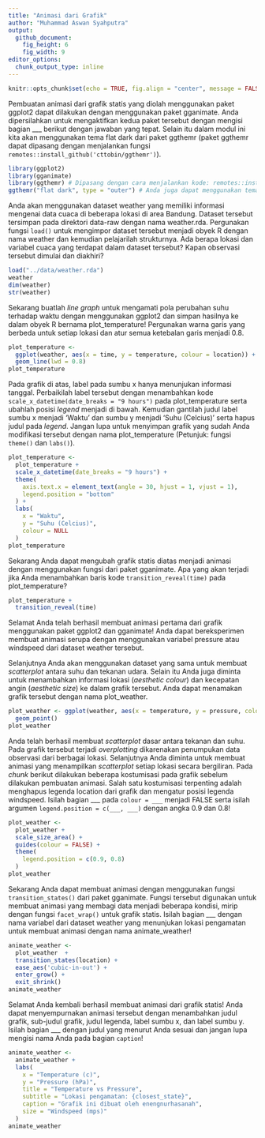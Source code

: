 ```yaml
---
title: "Animasi dari Grafik"
author: "Muhammad Aswan Syahputra"
output: 
  github_document:
    fig_height: 6
    fig_width: 9
editor_options: 
  chunk_output_type: inline
---
```


```r
knitr::opts_chunk$set(echo = TRUE, fig.align = "center", message = FALSE, warning = FALSE)
```

Pembuatan animasi dari grafik statis yang diolah menggunakan paket ggplot2 dapat dilakukan dengan menggunakan paket gganimate. Anda dipersilahkan untuk mengaktifkan kedua paket tersebut dengan mengisi bagian ___ berikut dengan jawaban yang tepat. Selain itu dalam modul ini kita akan menggunakan tema flat dark dari paket ggthemr (paket ggthemr dapat dipasang dengan menjalankan fungsi `remotes::install_github('cttobin/ggthemr')`).

```r
library(ggplot2)
library(gganimate)
library(ggthemr) # Dipasang dengan cara menjalankan kode: remotes::install_github('cttobin/ggthemr')
ggthemr("flat dark", type = "outer") # Anda juga dapat menggunakan tema lain. Pilihan tema dapat dilihat di https://github.com/cttobin/ggthemr#palettes
```

Anda akan menggunakan dataset weather yang memiliki informasi mengenai data cuaca di beberapa lokasi di area Bandung. Dataset tersebut tersimpan pada direktori data-raw dengan nama weather.rda. Pergunakan fungsi `load()` untuk mengimpor dataset tersebut menjadi obyek R dengan nama weather dan kemudian pelajarilah strukturnya. Ada berapa lokasi dan variabel cuaca yang terdapat dalam dataset tersebut? Kapan observasi tersebut dimulai dan diakhiri?

```r
load("../data/weather.rda")
weather
dim(weather)
str(weather)
```

Sekarang buatlah *line graph* untuk mengamati pola perubahan suhu terhadap waktu dengan menggunakan ggplot2 dan simpan hasilnya ke dalam obyek R bernama plot_temperature! Pergunakan warna garis yang berbeda untuk setiap lokasi dan atur semua ketebalan garis menjadi 0.8.

```r
plot_temperature <- 
  ggplot(weather, aes(x = time, y = temperature, colour = location)) +
  geom_line(lwd = 0.8)
plot_temperature
```

Pada grafik di atas, label pada sumbu x hanya menunjukan informasi tanggal. Perbaikilah label tersebut dengan menambahkan kode `scale_x_datetime(date_breaks = "9 hours")` pada plot_temperature serta ubahlah posisi *legend* menjadi di bawah. Kemudian gantilah judul label sumbu x menjadi 'Waktu' dan sumbu y menjadi 'Suhu (Celcius)' serta hapus judul pada *legend*. Jangan lupa untuk menyimpan grafik yang sudah Anda modifikasi tersebut dengan nama plot_temperature (Petunjuk: fungsi `theme()` dan `labs()`).  

```r
plot_temperature <- 
  plot_temperature +
  scale_x_datetime(date_breaks = "9 hours") +
  theme(
    axis.text.x = element_text(angle = 30, hjust = 1, vjust = 1),
    legend.position = "bottom"
  ) +
  labs(
    x = "Waktu",
    y = "Suhu (Celcius)",
    colour = NULL
  )
plot_temperature
```

Sekarang Anda dapat mengubah grafik statis diatas menjadi animasi dengan menggunakan fungsi dari paket gganimate. Apa yang akan terjadi jika Anda menambahkan baris kode `transition_reveal(time)` pada plot_temperature?

```r
plot_temperature +
  transition_reveal(time)
```

Selamat Anda telah berhasil membuat animasi pertama dari grafik menggunakan paket ggplot2 dan gganimate! Anda dapat bereksperimen membuat animasi serupa dengan menggunakan variabel pressure atau windspeed dari dataset weather tersebut.

Selanjutnya Anda akan menggunakan dataset yang sama untuk membuat *scatterplot* antara suhu dan tekanan udara. Selain itu Anda juga diminta untuk menambahkan informasi lokasi (*aesthetic colour*) dan kecepatan angin (*aesthetic size*) ke dalam grafik tersebut. Anda dapat menamakan grafik tersebut dengan nama plot_weather.

```r
plot_weather <- ggplot(weather, aes(x = temperature, y = pressure, colour = location, size = windspeed)) +
  geom_point()
plot_weather
```

Anda telah berhasil membuat *scatterplot* dasar antara tekanan dan suhu. Pada grafik tersebut terjadi *overplotting* dikarenakan penumpukan data observasi dari berbagai lokasi. Selanjutnya Anda diminta untuk membuat animasi yang menampilkan *scatterplot* setiap lokasi secara bergiliran. Pada *chunk* berikut dilakukan beberapa kostumisasi pada grafik sebelum dilakukan pembuatan animasi. Salah satu kostumisasi terpenting adalah menghapus legenda location dari grafik dan mengatur posisi legenda windspeed. Isilah bagian ___ pada `colour = ___` menjadi FALSE serta isilah argumen `legend.position = c(___, ___)` dengan angka 0.9 dan 0.8!

```r
plot_weather <- 
  plot_weather +
  scale_size_area() +
  guides(colour = FALSE) +
  theme(
    legend.position = c(0.9, 0.8)
  )
plot_weather
```

Sekarang Anda dapat membuat animasi dengan menggunakan fungsi `transition_states()` dari paket gganimate. Fungsi tersebut digunakan untuk membuat animasi yang membagi data menjadi beberapa kondisi, mirip dengan fungsi `facet_wrap()` untuk grafik statis. Isilah bagian ___ dengan nama variabel dari dataset weather yang menunjukan lokasi pengamatan untuk membuat animasi dengan nama animate_weather!

```r
animate_weather <- 
  plot_weather  +
  transition_states(location) +
  ease_aes('cubic-in-out') +
  enter_grow() +
  exit_shrink()
animate_weather
```

Selamat Anda kembali berhasil membuat animasi dari grafik statis! Anda dapat menyempurnakan animasi tersebut dengan menambahkan judul grafik, sub-judul grafik, judul legenda, label sumbu x, dan label sumbu y. Isilah bagian ___ dengan judul yang menurut Anda sesuai dan jangan lupa mengisi nama Anda pada bagian `caption`!

```r
animate_weather <- 
  animate_weather +
  labs(
    x = "Temperature (c)",
    y = "Pressure (hPa)",
    title = "Temperature vs Pressure",
    subtitle = "Lokasi pengamatan: {closest_state}",
    caption = "Grafik ini dibuat oleh enengnurhasanah",
    size = "Windspeed (mps)"
  )
animate_weather
```

